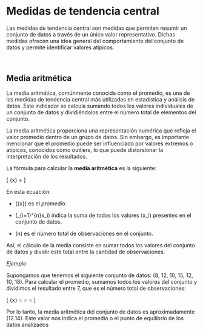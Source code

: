 # Medidas de tendencia central

Las medidas de tendencia central son medidas que permiten resumir un conjunto de datos a través de un único valor representativo. Dichas medidas ofrecen una idea general del comportamiento del conjunto de datos y permite identificar valores atípicos.

<br>

## Media aritmética

La media aritmética, comúnmente conocida como el promedio, es una de las medidas de tendencia central más utilizadas en estadística y análisis de datos. Este indicador se calcula sumando todos los valores individuales de un conjunto de datos y dividiéndolos entre el número total de elementos del conjunto. 

La media aritmética proporciona una representación numérica que refleja el valor promedio dentro de un grupo de datos. Sin embargo, es importante mencionar que el promedio puede ser influenciado por valores extremos o atípicos, conocidos como outliers, lo que puede distorsionar la interpretación de los resultados. 

La fórmula para calcular la **media aritmética** es la siguiente:

\[
\bar{x} = \frac{\sum_{i=1}^{n}x_i}{n}
\]

En esta ecuación:  

- \(\bar{x}\) es el *promedio*.  
- \(\sum_{i=1}^{n}x_i\) indica la suma de todos los valores \(x_i\) presentes en el conjunto de datos.  

- \(n\) es el número total de observaciones en el conjunto.

Así, el cálculo de la media consiste en sumar todos los valores del conjunto de datos y dividir este total entre la cantidad de observaciones. 


*Ejemplo*

Supongamos que tenemos el siguiente conjunto de datos: \(8, 12, 10, 15, 12, 10, 18\). Para calcular el promedio, sumamos todos los valores del conjunto y dividimos el resultado entre 7, que es el número total de observaciones:

\[
\bar{x} = \frac{\sum_{i=1}^{7}x_i}{7}=\frac{8 + 12 + 10 + 15 + 12 + 10 + 18}{7} = \frac{85}{7} \approx 12.14
\]

Por lo tanto, la media aritmética del conjunto de datos es aproximadamente \(12.14\). Este valor nos indica el promedio o el punto de equilibrio de los datos analizados

<br>